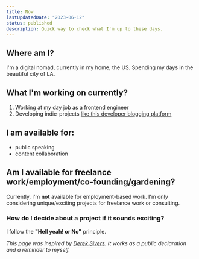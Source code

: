 ```yaml
---
title: Now
lastUpdatedDate: "2023-06-12"
status: published
description: Quick way to check what I'm up to these days.
---
```


## Where am I?

I'm a digital nomad, currently in my home, the US. Spending my days in the beautiful city of LA.

## What I'm working on currently?

1.  Working at my day job as a frontend engineer
2.  Developing indie-projects [like this developer blogging platform](https://github.com/toby082/digital-garden)

## I am available for:

- public speaking
- content collaboration

## Am I available for freelance work/employment/co-founding/gardening?

Currently, I'm **not** available for employment-based work. I'm only considering unique/exciting projects for freelance work or consulting.

### How do I decide about a project if it sounds exciting?

I follow the **"Hell yeah! or No"** principle.

_This page was inspired by [Derek Sivers](https://nownownow.com/about). It works as a public declaration and a reminder to myself._
